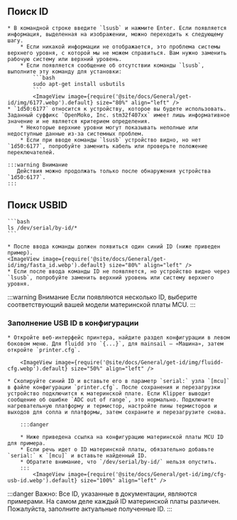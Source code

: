 ## Поиск ID
    * В командной строке введите `lsusb` и нажмите Enter. Если появляется информация, выделенная на изображении, можно переходить к следующему шагу.
        * Если никакой информации не отображается, это проблема системы верхнего уровня, с которой мы не можем справиться. Вам нужно заменить рабочую систему или верхний уровень.
        * Если появляется сообщение об отсутствии команды `lsusb`, выполните эту команду для установки:
            ```bash
            sudo apt-get install usbutils
            ```
            <ImageView image={require('@site/docs/General/get-id/img/6177.webp').default} size="80%" align="left" />
    * `1d50:6177` относится к устройству, которое вы будете использовать. Заданный суффикс `OpenMoko, Inc. stm32f407xx` имеет лишь информативное значение и не является критерием определения.
        * Некоторые верхние уровни могут показывать неполные или недоступные данные из-за системных проблем.
        * Если при вводе команды `lsusb` устройство видно, но нет `1d50:6177`, попробуйте заменить кабель или проверьте положение переключателей.

    :::warning Внимание
       Действия можно продолжать только после обнаружения устройства `1d50:6177`.
    :::

## Поиск USBID

    ```bash
    ls /dev/serial/by-id/*
    ```

    * После ввода команды должен появиться один синий ID (ниже приведен пример).
    <ImageView image={require('@site/docs/General/get-id/img/fasta_id.webp').default} size="80%" align="left" />
    * Если после ввода команды ID не появляется, но устройство видно через `lsusb`, попробуйте заменить верхний уровень или систему верхнего уровня.

:::warning Внимание
Если появляются несколько ID, выберите соответствующий вашей модели материнской платы MCU.
:::

### Заполнение USB ID в конфигурации

    * Откройте веб-интерфейс принтера, найдите раздел конфигурации в левом боковом меню. Для fluidd это `{...}`, для mainsail — «Машина», затем откройте `printer.cfg`.

        <ImageView image={require('@site/docs/General/get-id/img/fluidd-cfg.webp').default} size="50%" align="left" />

    * Скопируйте синий ID и вставьте его в параметр `serial:` узла `[mcu]` в файле конфигурации `printer.cfg`. После сохранения и перезагрузки устройство подключится к материнской плате. Если Klipper выводит сообщение об ошибке `ADC out of range`, это нормально. Подключите нагревательную платформу и термистор, настройте пины термисторов и выходов для сопла и платформы, затем сохраните и перезагрузите снова.

        :::danger

        * Ниже приведена ссылка на конфигурацию материнской платы MCU ID для примера.
        * Если речь идет о ID материнской платы, обязательно добавьте `serial:` к `[mcu]` и вставьте найденный ID.
        * Обратите внимание, что `/dev/serial/by-id/` нельзя опустить.
        :::
            <ImageView image={require('@site/docs/General/get-id/img/cfg-usb-id.webp').default} size="100%" align="left" />

:::danger
Важно: Все ID, указанные в документации, являются примерами. На самом деле каждый ID материнской платы различен. Пожалуйста, заполните актуальные полученные ID.
:::
